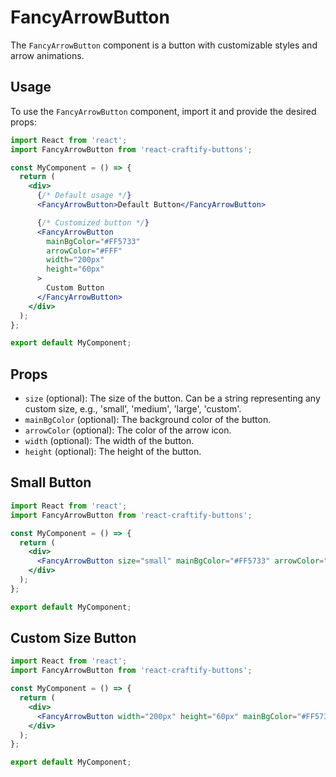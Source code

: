 
<Meta title="Buttons/FancyArrowButton" component={FancyArrowButton} />

# FancyArrowButton

The `FancyArrowButton` component is a button with customizable styles and arrow animations.

## Usage

To use the `FancyArrowButton` component, import it and provide the desired props:

```jsx
import React from 'react';
import FancyArrowButton from 'react-craftify-buttons';  

const MyComponent = () => {
  return (
    <div>
      {/* Default usage */}
      <FancyArrowButton>Default Button</FancyArrowButton>

      {/* Customized button */}
      <FancyArrowButton
        mainBgColor="#FF5733"
        arrowColor="#FFF"
        width="200px"
        height="60px"
      >
        Custom Button
      </FancyArrowButton>
    </div>
  );
};

export default MyComponent;
```

## Props

- `size` (optional): The size of the button. Can be a string representing any custom size, e.g., 'small', 'medium', 'large', 'custom'.
- `mainBgColor` (optional): The background color of the button.
- `arrowColor` (optional): The color of the arrow icon.
- `width` (optional): The width of the button.
- `height` (optional): The height of the button.

## Small Button

```jsx
import React from 'react';
import FancyArrowButton from 'react-craftify-buttons';  

const MyComponent = () => {
  return (
    <div>
      <FancyArrowButton size="small" mainBgColor="#FF5733" arrowColor="#FFF">Small Button</FancyArrowButton>
    </div>
  );
};

export default MyComponent;
```

## Custom Size Button

```jsx
import React from 'react';
import FancyArrowButton from 'react-craftify-buttons';  

const MyComponent = () => {
  return (
    <div>
      <FancyArrowButton width="200px" height="60px" mainBgColor="#FF5733" arrowColor="#FFF">Custom Size Button</FancyArrowButton>
    </div>
  );
};

export default MyComponent;
```